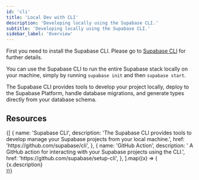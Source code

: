 ```yaml
---
id: 'cli'
title: 'Local Dev with CLI'
description: 'Developing locally using the Supabase CLI.'
subtitle: 'Developing locally using the Supabase CLI.'
sidebar_label: 'Overview'
---
```

First you need to install the Supabase CLI. Please go to [Supabase CLI](https://supabase.com/docs/guides/cli/getting-started#installing-the-supabase-cli) for further details.

You can use the Supabase CLI to run the entire Supabase stack locally on your machine, simply by running `supabase init` and then `supabase start`.

The Supabase CLI provides tools to develop your project locally, deploy to the Supabase Platform, handle database migrations, and generate types directly from your database schema.

## Resources

<div className="grid md:grid-cols-12 gap-4 not-prose">
  {[
    {
      name: 'Supabase CLI',
      description:
        'The Supabase CLI provides tools to develop manage your Supabase projects from your local machine.',
      href: 'https://github.com/supabase/cli',
    },
    {
      name: 'GitHub Action',
      description: ' A GitHub action for interacting with your Supabase projects using the CLI.',
      href: 'https://github.com/supabase/setup-cli',
    },
  ].map((x) => (
    <div className="col-span-6" key={x.href}>
      <Link href={x.href} passHref>
        <GlassPanel icon={'/docs/img/icons/github-icon'} hasLightIcon={true} title={x.name}>
          {x.description}
        </GlassPanel>
      </Link>
    </div>
  ))}
</div>
